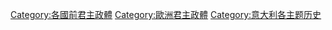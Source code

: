 [[Category:各國前君主政體|Category:各國前君主政體]]
[[Category:歐洲君主政體|Category:歐洲君主政體]]
[[Category:意大利各主题历史|Category:意大利各主题历史]]